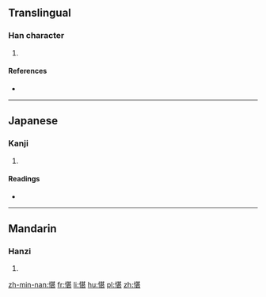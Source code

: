 ==Translingual==

===Han character===
{{Han char|rn=61|rad=心|as=09|sn=12|four=9401<sub>1</sub>|canj=心廿一女 (PTMV)}}

# {{defn|Han|sort=心09}}

====References====
* {{Han ref|kx=0395.060|dkj=10940|dj=0731.160|hdz=42326.010|uh=6116|ud=24854|bh=D942|bd=55618}}

----

==Japanese==

===Kanji===
{{ja-kanji|grade=|rs=心09}}

# {{defn|lang=ja|sort=心09}}

====Readings====
* {{ja-readings|on=[[しん]] (shin), [[じん]] (jin), [[たん]] (tan), [[とん]] (ton)|kun=[[まこと]] (makoto), [[たのしむ]] (tanoshimu)}}

----

==Mandarin==

===Hanzi===
{{cmn-hanzi|pin=[[chén]] ([[chen2]])|wg=ch'en<sup>2</sup>}}

# {{defn|lang=cmn|sort=心09}}

[[zh-min-nan:愖]]
[[fr:愖]]
[[li:愖]]
[[hu:愖]]
[[pl:愖]]
[[zh:愖]]